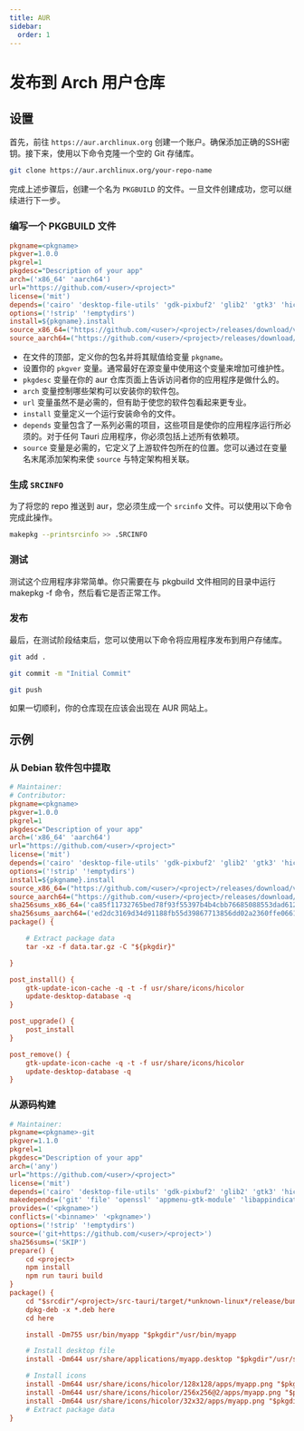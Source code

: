 ```yaml
---
title: AUR
sidebar:
  order: 1
---
```


# 发布到 Arch 用户仓库

## 设置

首先，前往 `https://aur.archlinux.org` 创建一个账户。确保添加正确的SSH密钥。接下来，使用以下命令克隆一个空的 Git 存储库。

```sh
git clone https://aur.archlinux.org/your-repo-name
```

完成上述步骤后，创建一个名为 `PKGBUILD` 的文件。一旦文件创建成功，您可以继续进行下一步。

### 编写一个 PKGBUILD 文件

```ini title="PKGBUILD"
pkgname=<pkgname>
pkgver=1.0.0
pkgrel=1
pkgdesc="Description of your app"
arch=('x86_64' 'aarch64')
url="https://github.com/<user>/<project>"
license=('mit')
depends=('cairo' 'desktop-file-utils' 'gdk-pixbuf2' 'glib2' 'gtk3' 'hicolor-icon-theme' 'libsoup' 'pango' 'webkit2gtk')
options=('!strip' '!emptydirs')
install=${pkgname}.install
source_x86_64=("https://github.com/<user>/<project>/releases/download/v$pkgver/appname_"$pkgver"_amd64.deb")
source_aarch64=("https://github.com/<user>/<project>/releases/download/v$pkgver/appname_"$pkgver"_arm64.deb")
```

- 在文件的顶部，定义你的包名并将其赋值给变量 `pkgname`。
- 设置你的 `pkgver` 变量。通常最好在源变量中使用这个变量来增加可维护性。
- `pkgdesc` 变量在你的 aur 仓库页面上告诉访问者你的应用程序是做什么的。
- `arch` 变量控制哪些架构可以安装你的软件包。
- `url` 变量虽然不是必需的，但有助于使您的软件包看起来更专业。
- `install` 变量定义一个运行安装命令的文件。
- `depends` 变量包含了一系列必需的项目，这些项目是使你的应用程序运行所必须的。对于任何 Tauri 应用程序，你必须包括上述所有依赖项。
- `source` 变量是必需的，它定义了上游软件包所在的位置。您可以通过在变量名末尾添加架构来使 `source` 与特定架构相关联。

### 生成 `SRCINFO`

为了将您的 repo 推送到 aur，您必须生成一个 `srcinfo` 文件。可以使用以下命令完成此操作。

```sh
makepkg --printsrcinfo >> .SRCINFO
```

### 测试

测试这个应用程序非常简单。你只需要在与 pkgbuild 文件相同的目录中运行 makepkg -f 命令，然后看它是否正常工作。

### 发布

最后，在测试阶段结束后，您可以使用以下命令将应用程序发布到用户存储库。

```sh
git add .

git commit -m "Initial Commit"

git push
```

如果一切顺利，你的仓库现在应该会出现在 AUR 网站上。

## 示例

### 从 Debian 软件包中提取

```ini title="PKGBUILD"
# Maintainer:
# Contributor:
pkgname=<pkgname>
pkgver=1.0.0
pkgrel=1
pkgdesc="Description of your app"
arch=('x86_64' 'aarch64')
url="https://github.com/<user>/<project>"
license=('mit')
depends=('cairo' 'desktop-file-utils' 'gdk-pixbuf2' 'glib2' 'gtk3' 'hicolor-icon-theme' 'libsoup' 'pango' 'webkit2gtk')
options=('!strip' '!emptydirs')
install=${pkgname}.install
source_x86_64=("https://github.com/<user>/<project>/releases/download/v$pkgver/appname_"$pkgver"_amd64.deb")
source_aarch64=("https://github.com/<user>/<project>/releases/download/v$pkgver/appname_"$pkgver"_arm64.deb")
sha256sums_x86_64=('ca85f11732765bed78f93f55397b4b4cbb76685088553dad612c5062e3ec651f')
sha256sums_aarch64=('ed2dc3169d34d91188fb55d39867713856dd02a2360ffe0661cb2e19bd701c3c')
package() {

	# Extract package data
	tar -xz -f data.tar.gz -C "${pkgdir}"

}
```

```ini title="my-tauri-app.install"
post_install() {
	gtk-update-icon-cache -q -t -f usr/share/icons/hicolor
	update-desktop-database -q
}

post_upgrade() {
	post_install
}

post_remove() {
	gtk-update-icon-cache -q -t -f usr/share/icons/hicolor
	update-desktop-database -q
}

```

### 从源码构建

```ini title="PKGBUILD"
# Maintainer:
pkgname=<pkgname>-git
pkgver=1.1.0
pkgrel=1
pkgdesc="Description of your app"
arch=('any')
url="https://github.com/<user>/<project>"
license=('mit')
depends=('cairo' 'desktop-file-utils' 'gdk-pixbuf2' 'glib2' 'gtk3' 'hicolor-icon-theme' 'libsoup' 'pango' 'webkit2gtk')
makedepends=('git' 'file' 'openssl' 'appmenu-gtk-module' 'libappindicator-gtk3' 'librsvg' 'base-devel' 'curl' 'wget' 'rustup' 'npm' 'nodejs' 'dpkg')
provides=('<pkgname>')
conflicts=('<binname>' '<pkgname>')
options=('!strip' '!emptydirs')
source=('git+https://github.com/<user>/<project>')
sha256sums=('SKIP')
prepare() {
	cd <project>
	npm install
	npm run tauri build
}
package() {
	cd "$srcdir"/<project>/src-tauri/target/*unknown-linux*/release/bundle/deb
	dpkg-deb -x *.deb here
	cd here

	install -Dm755 usr/bin/myapp "$pkgdir"/usr/bin/myapp

    # Install desktop file
    install -Dm644 usr/share/applications/myapp.desktop "$pkgdir"/usr/share/applications/myapp.desktop

    # Install icons
    install -Dm644 usr/share/icons/hicolor/128x128/apps/myapp.png "$pkgdir"/usr/share/icons/hicolor/128x128/apps/myapp.png
    install -Dm644 usr/share/icons/hicolor/256x256@2/apps/myapp.png "$pkgdir"/usr/share/icons/hicolor/256x256@2/apps/myapp.png
    install -Dm644 usr/share/icons/hicolor/32x32/apps/myapp.png "$pkgdir"/usr/share/icons/hicolor/32x32/apps/myapp.png
	# Extract package data
}
```

[`async_runtime::spawn`]: https://docs.rs/tauri/2.0.0-beta/tauri/async_runtime/fn.spawn.html
[`serde::serialize`]: https://docs.serde.rs/serde/trait.Serialize.html
[`serde::deserialize`]: https://docs.serde.rs/serde/trait.Deserialize.html
[`thiserror`]: https://github.com/dtolnay/thiserror
[`result`]: https://doc.rust-lang.org/std/result/index.html
